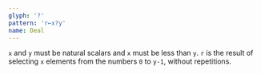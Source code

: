 ```yaml
---
glyph: '?'
pattern: 'r←x?y'
name: Deal
---
```


`x` and `y` must be natural scalars and `x` must be less than `y`. `r` is the result of selecting `x` elements from the numbers `0` to `y-1`, without repetitions.
